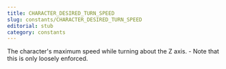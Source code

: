 ```yaml
---
title: CHARACTER_DESIRED_TURN_SPEED
slug: constants/CHARACTER_DESIRED_TURN_SPEED
editorial: stub
category: constants
---
```


<LSLConstant
	name="CHARACTER_DESIRED_TURN_SPEED"
	type="integer"
	value="12"
/>

The character's maximum speed while turning about the Z axis. - Note that this is only loosely enforced.

